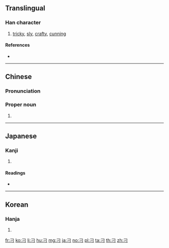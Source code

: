 {{also|ㅋ}}
==Translingual==
{{stroke order|type=animate}}

===Han character===
{{Han char|rn=18|rad=刀|as=00|sn=2|var=1|four=17120|canj=SM}}

# [[tricky]], [[sly]], [[crafty]], [[cunning]]

====References====
* {{Han ref|kx=0135.250|dkj=01846|dj=0304.050|hdz=10320.020|uh=5201|ud=20993|bh=A44E|bd=42062}}

----

==Chinese==
{{zh-forms}}

===Pronunciation===
{{zh-pron
|m=diāo
|ma=Zh-diao.ogg
|c=diu1
|h=pfs=
|md=
|mn=tiau
|w=
|mc=y
|oc=y
|cat=pn
}}

===Proper noun===
{{zh-proper noun}}

# {{surname|lang=zh}}

----

==Japanese==

===Kanji===
{{ja-kanji|grade=9|rs=刀00}}

# {{defn|lang=ja|sort=刀00}}

====Readings====
* {{ja-readings|on=[[てう]] (teu), [[ちょう]] (chō)|kun=}}

----

==Korean==

===Hanja===
{{ko-hanja|hangeul=조|rv=jo|mr=cho}}

# {{defn|lang=ko|sort=刀00}}


[[fr:刁]]
[[ko:刁]]
[[li:刁]]
[[hu:刁]]
[[mg:刁]]
[[ja:刁]]
[[no:刁]]
[[pl:刁]]
[[ta:刁]]
[[th:刁]]
[[zh:刁]]